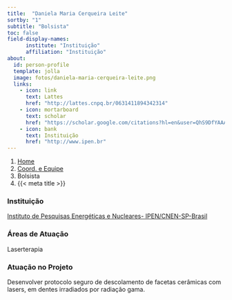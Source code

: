 ```yaml
---
title:  "Daniela Maria Cerqueira Leite"
sortby: "1"
subtitle: "Bolsista"
toc: false
field-display-names:
      institute: "Instituição"
      affiliation: "Instituição"
about:
  id: person-profile
  template: jolla
  image: fotos/daniela-maria-cerqueira-leite.png
  links:
    - icon: link
      text: Lattes
      href: "http://lattes.cnpq.br/0631411894342314"
    - icon: mortarboard
      text: scholar
      href: "https://scholar.google.com/citations?hl=en&user=QhS9DfYAAAAJ"
    - icon: bank
      text: Instituição
      href: "http://www.ipen.br"
---
```


```{=html}
<nav aria-label="breadcrumb">
  <ol class="breadcrumb">
    <li class="breadcrumb-item"><a href="../../index.html">Home</a></li>
    <li class="breadcrumb-item"><a href="../coord-equipe.html">Coord. e Equipe</a></li>
    <li class="breadcrumb-item active">Bolsista</li>
    <li class="breadcrumb-item active" aria-current="page">{{< meta title >}}</li>
  </ol>
</nav>
```
:::{#person-profile}
:::

### Instituição

[Instituto de Pesquisas Energéticas e Nucleares- IPEN/CNEN-SP-Brasil](http://www.ipen.br)

### Áreas de Atuação

Laserterapia

### Atuação no Projeto

Desenvolver protocolo seguro de descolamento de facetas cerâmicas com lasers, em dentes irradiados por radiação gama.
